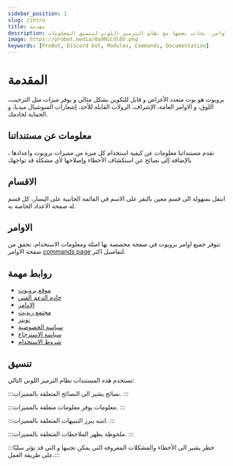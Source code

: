 ```yaml
---
sidebar_position: 1
slug: /intro
title: مقدمة
description: هذا القسم للمقدمة في مستندات بروبوت. يوفر نظرة عامة على مميزات البروبوت، الاقسام، و الاوامر، بجانب بعضها مع نظام الترميز اللوني لتنسيق المعلومات.
image: https://probot.media/0a9NiCdl8V.png
keywords: [ProBot, Discord bot, Modules, Commands, Documentation]
---
```


# المقدمة 

بروبوت هو بوت متعدد الأغراض و قابل للتكوين بشكل مثالي و يوفر ميزات مثل الترحيب، اللوق، و الاوامر العامة، الإشراف، الرولات القابلة للأخذ، إشعارات السوشيال ميديا، و الحماية لخادمك.

## معلومات عن مستنداتنا

تقدم مستنداتنا معلومات عن كيفية استخدام كل ميزة من مميزات بروبوت واعدادها ، بالإضافة إلى نصائح عن استكشاف الأخطاء وإصلاحها لأي مشكلة قد تواجهك

## الاقسام

انتقل بسهولة الى قسم معين بالنقر على الاسم في القائمة الجانبية على اليسار، كل قسم له صفحة الاعداد الخاصة به.

## الاوامر 

تتوفر جميع اوامر بروبوت في صفحة مخصصة بها امثلة ومعلومات الاستخدام، تحقق من صفحة الاوامر [commands page](https://probot.io/commands) لتفاصيل اكثر.

## روابط مهمة

- [موقع بروبوت](https://probot.io/)
- [خادم الدعم الفني](https://discord.gg/probot)
- [الاوامر](https://probot.io/commands)
- [مجتمع ريديت](https://www.reddit.com/r/probot)
- [تويتر](https://twitter.com/tryProBot)
- [سياسة الخصوصية](https://probot.io/privacy-policy)
- [سياسة الاسترجاع](https://probot.io/refund-policy)
- [شروط الاستخدام](https://probot.io/terms-of-use)

## تنسيق

تستخدم هذه المستندات نظام الترميز اللوني التالي:

:::نصائح
يشير الى النصائح المتعلقة بالمميزات.
:::

:::معلومات
يوفر معلومات متعلقة بالمميزات.
:::

:::انتبه
يبرز التنبيهات المتعلقة بالمميزات.
:::

:::ملحوظة
يظهر الملاحظات المتعلقة بالمميزات.
:::

:::خطر
يشير الى الأخطاء والمشكلات المعروفة التي يمكن تجنبها و التي قد تؤثر سلبًا على طريقة العمل.:::
